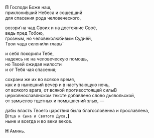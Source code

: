 
**П** Господи Боже наш,  
приклони́вший Небеса и сошедший  
для спасения рода человеческого,

воззри́ на чад Своих и на достояние Своё,  
ведь пред Тобою,  
грозным, но человеколюбивым Судиёй,  
Твои чада склони́ли главы́

и себя покорили Тебе,  
надеясь не на человеческую помощь,  
но Твоей ожидая милости  
и от Тебя чая спасения;

сохрани же их во всякое время,  
как и в нынешний вечер и в наступающую ночь,  
от всякого врага, от всякой противостоящей силы<Tooltip>В церковнославянском тексте добавлено слово дьявольской</Tooltip>,  
от замыслов тщетных и помышлений злых, —

дабы власть Твоего царствия была благословенна и прославлена,  
**[**`Отца и Сына и Святого Духа,`**]**  
ныне и всегда и во веки веков.

**Н** Аминь.
